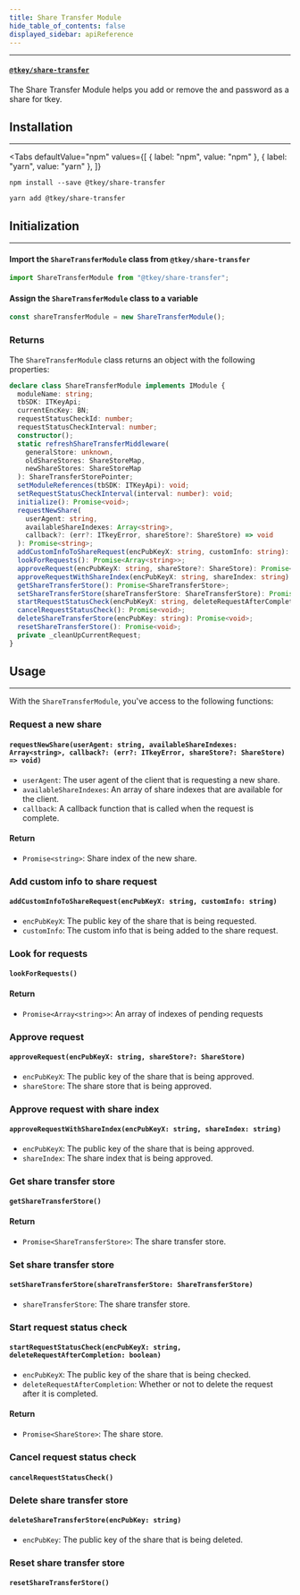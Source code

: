 ```yaml
---
title: Share Transfer Module
hide_table_of_contents: false
displayed_sidebar: apiReference
---
```



---

#### [`@tkey/share-transfer`](https://npmjs.com/package/@tkey/share-transfer)

The Share Transfer Module helps you add or remove the and password as a share for tkey.

## Installation

---

<Tabs
  defaultValue="npm"
  values={[
    { label: "npm", value: "npm" },
    { label: "yarn", value: "yarn" },
  ]}
>

<TabItem value="npm">

```shell
npm install --save @tkey/share-transfer
```

</TabItem>

<TabItem value="yarn">

```shell
yarn add @tkey/share-transfer
```

</TabItem>

</Tabs>

## Initialization

---

#### Import the `ShareTransferModule` class from `@tkey/share-transfer`

```javascript
import ShareTransferModule from "@tkey/share-transfer";
```

#### Assign the `ShareTransferModule` class to a variable

```javascript
const shareTransferModule = new ShareTransferModule();
```

### Returns

The `ShareTransferModule` class returns an object with the following properties:

```ts
declare class ShareTransferModule implements IModule {
  moduleName: string;
  tbSDK: ITKeyApi;
  currentEncKey: BN;
  requestStatusCheckId: number;
  requestStatusCheckInterval: number;
  constructor();
  static refreshShareTransferMiddleware(
    generalStore: unknown,
    oldShareStores: ShareStoreMap,
    newShareStores: ShareStoreMap
  ): ShareTransferStorePointer;
  setModuleReferences(tbSDK: ITKeyApi): void;
  setRequestStatusCheckInterval(interval: number): void;
  initialize(): Promise<void>;
  requestNewShare(
    userAgent: string,
    availableShareIndexes: Array<string>,
    callback?: (err?: ITkeyError, shareStore?: ShareStore) => void
  ): Promise<string>;
  addCustomInfoToShareRequest(encPubKeyX: string, customInfo: string): Promise<void>;
  lookForRequests(): Promise<Array<string>>;
  approveRequest(encPubKeyX: string, shareStore?: ShareStore): Promise<void>;
  approveRequestWithShareIndex(encPubKeyX: string, shareIndex: string): Promise<void>;
  getShareTransferStore(): Promise<ShareTransferStore>;
  setShareTransferStore(shareTransferStore: ShareTransferStore): Promise<void>;
  startRequestStatusCheck(encPubKeyX: string, deleteRequestAfterCompletion: boolean): Promise<ShareStore>;
  cancelRequestStatusCheck(): Promise<void>;
  deleteShareTransferStore(encPubKey: string): Promise<void>;
  resetShareTransferStore(): Promise<void>;
  private _cleanUpCurrentRequest;
}
```

## Usage

---

With the `ShareTransferModule`, you've access to the following functions:

### Request a new share

#### `requestNewShare(userAgent: string, availableShareIndexes: Array<string>, callback?: (err?: ITkeyError, shareStore?: ShareStore) => void)`

- `userAgent`: The user agent of the client that is requesting a new share.
- `availableShareIndexes`: An array of share indexes that are available for the client.
- `callback`: A callback function that is called when the request is complete.

#### Return

- `Promise<string>`: Share index of the new share.

### Add custom info to share request

#### `addCustomInfoToShareRequest(encPubKeyX: string, customInfo: string)`

- `encPubKeyX`: The public key of the share that is being requested.
- `customInfo`: The custom info that is being added to the share request.

### Look for requests

#### `lookForRequests()`

#### Return

- `Promise<Array<string>>`: An array of indexes of pending requests

### Approve request

#### `approveRequest(encPubKeyX: string, shareStore?: ShareStore)`

- `encPubKeyX`: The public key of the share that is being approved.
- `shareStore`: The share store that is being approved.

### Approve request with share index

#### `approveRequestWithShareIndex(encPubKeyX: string, shareIndex: string)`

- `encPubKeyX`: The public key of the share that is being approved.
- `shareIndex`: The share index that is being approved.

### Get share transfer store

#### `getShareTransferStore()`

#### Return

- `Promise<ShareTransferStore>`: The share transfer store.

### Set share transfer store

#### `setShareTransferStore(shareTransferStore: ShareTransferStore)`

- `shareTransferStore`: The share transfer store.

### Start request status check

#### `startRequestStatusCheck(encPubKeyX: string, deleteRequestAfterCompletion: boolean)`

- `encPubKeyX`: The public key of the share that is being checked.
- `deleteRequestAfterCompletion`: Whether or not to delete the request after it is completed.

#### Return

- `Promise<ShareStore>`: The share store.

### Cancel request status check

#### `cancelRequestStatusCheck()`

### Delete share transfer store

#### `deleteShareTransferStore(encPubKey: string)`

- `encPubKey`: The public key of the share that is being deleted.

### Reset share transfer store

#### `resetShareTransferStore()`
